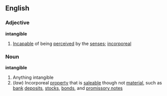 ==English==
===Adjective===
'''intangible'''
#[[Incapable]] of being [[perceived]] by the [[sense]]s; [[incorporeal]]
===Noun===
'''intangible'''
#Anything intangible
#(''law'') Incorporeal [[property]] that is [[saleable]] though not [[material]], such as [[bank]] [[deposits]], [[stock]]s, [[bond]]s, and [[promissory note]]s